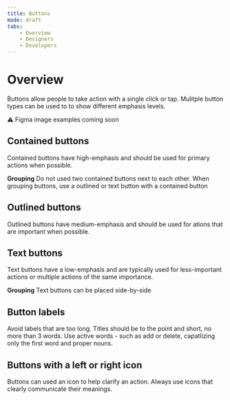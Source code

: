 ```yaml
---
title: Buttons
mode: draft
tabs:
    - Overview
    - Designers
    - Developers 
---
```


# Overview

Buttons allow people to take action with a single click or tap. 
Mulitple button types can be used to to show different emphasis levels. 

:warning: Figma image examples coming soon 

<!-- 
Figma live examples? Prefer to keep the code examples under the dev tab.
-->

## Contained buttons

Contained buttons have high-emphasis and should be used for primary actions when possible. 

**Grouping** 
Do not used two contained buttons next to each other. When grouping buttons, use a outlined or text button with a contained button 


## Outlined buttons

Outlined buttons have medium-emphasis and should be used for ations that are important when possible. 


## Text buttons

Text buttons have a low-emphasis and are typically used for less-important actions or multiple actions of the same importance. 

**Grouping**
Text buttons can be placed side-by-side


## Button labels
Avoid labels that are too long. Titles should be to the point and short, no more than 3 words. 
Use active words - such as add or delete, capatlizing only the first word and proper nouns. 


## Buttons with a left or right icon
Buttons can used an icon to help clarify an action. Always use icons that clearly communicate their meanings. 

